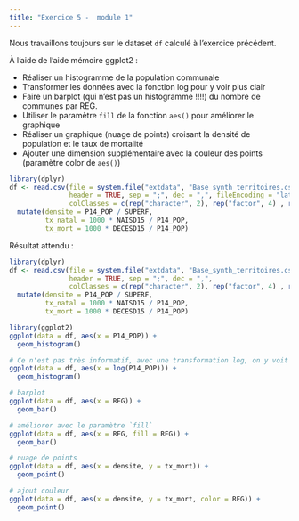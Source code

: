 ```yaml
---
title: "Exercice 5 -  module 1"
---  
```


Nous travaillons toujours sur le dataset `df` calculé à l'exercice précédent.

À l’aide de l’aide mémoire ggplot2 :
   
- Réaliser un histogramme de la population communale  
- Transformer les données avec la fonction log pour y voir plus clair  
- Faire un barplot (qui n'est pas un histogramme !!!!) du nombre de communes par REG.  
- Utiliser le paramètre `fill` de la fonction `aes()` pour améliorer le graphique  
- Réaliser un graphique (nuage de points) croisant la densité de population et le taux de mortalité  
- Ajouter une dimension supplémentaire avec la couleur des points (paramètre color de `aes()`)  


```r
library(dplyr)
df <- read.csv(file = system.file("extdata", "Base_synth_territoires.csv", package = "savoirfR"),
               header = TRUE, sep = ";", dec = ",", fileEncoding = "latin1",
               colClasses = c(rep("character", 2), rep("factor", 4) , rep(NA, 32))) %>% 
  mutate(densite = P14_POP / SUPERF,
         tx_natal = 1000 * NAISD15 / P14_POP,
         tx_mort = 1000 * DECESD15 / P14_POP)

```

Résultat attendu :   

```r
library(dplyr)
df <- read.csv(file = system.file("extdata", "Base_synth_territoires.csv", package = "savoirfR"),
               header = TRUE, sep = ";", dec = ",",
               colClasses = c(rep("character", 2), rep("factor", 4) , rep(NA, 32))) %>% 
  mutate(densite = P14_POP / SUPERF,
         tx_natal = 1000 * NAISD15 / P14_POP,
         tx_mort = 1000 * DECESD15 / P14_POP)

```

```r
library(ggplot2)
ggplot(data = df, aes(x = P14_POP)) +
  geom_histogram()

# Ce n'est pas très informatif, avec une transformation log, on y voit plus clair !
ggplot(data = df, aes(x = log(P14_POP))) +
  geom_histogram()

# barplot 
ggplot(data = df, aes(x = REG)) +
  geom_bar()

# améliorer avec le paramètre `fill`
ggplot(data = df, aes(x = REG, fill = REG)) +
  geom_bar()

# nuage de points
ggplot(data = df, aes(x = densite, y = tx_mort)) +
  geom_point()

# ajout couleur
ggplot(data = df, aes(x = densite, y = tx_mort, color = REG)) +
  geom_point()
```



